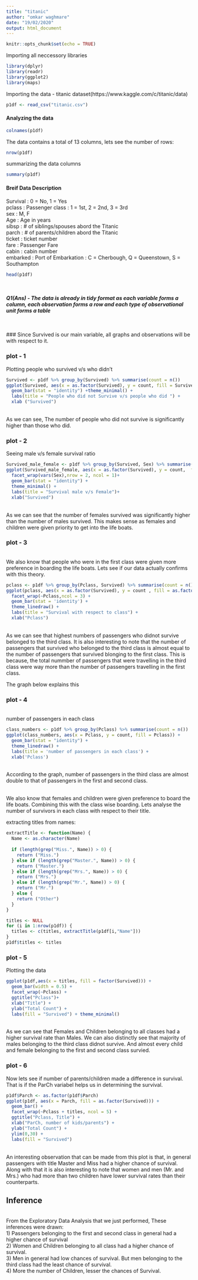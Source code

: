 ---
title: "titanic"
author: "omkar waghmare"
date: "19/02/2020"
output: html_document
---

```{r setup, include=FALSE}
knitr::opts_chunk$set(echo = TRUE)
```

Importing all neccessory libraries
```{r}
library(dplyr)
library(readr)
library(ggplot2)
library(maps)
```

Importing the data - titanic dataset(https://www.kaggle.com/c/titanic/data)
```{r}
p1df <- read_csv("titanic.csv")
```

#### Analyzing the data
```{r}
colnames(p1df)
```

The data contains a total of 13 columns, lets see the number of rows:
```{r}
nrow(p1df)
```

summarizing the data columns
```{r}
summary(p1df)
```

#### Breif Data Description
Survival : 0 = No, 1 = Yes <br /> 
pclass : Passenger class : 1 = 1st, 2 = 2nd, 3 = 3rd <br /> 
sex : M, F <br /> 
Age : Age in years<br /> 
sibsp : # of siblings/spouses abord the Titanic<br /> 
parch : # of parents/children abord the Titanic<br /> 
ticket : ticket number<br /> 
fare : Passenger Fare<br /> 
cabin : cabin number<br /> 
embarked : Port of Embarkation : C = Cherbough, Q = Queenstown, S = Southampton<br /> 

```{r}
head(p1df)
```
<br /> <br /> 
***Q1(Ans) - The data is already in tidy format as each variable forms a column, each observation forms a row and each type of observational unit forms a table***
<br /> <br /> 

<br /> 
### Since Survived is our main variable, all graphs and observations will be with respect to it.

### plot - 1
Plotting people who survived v/s who didn't
```{r}
Survived <- p1df %>% group_by(Survived) %>% summarise(count = n())
ggplot(Survived, aes(x = as.factor(Survived), y = count, fill = Survived)) + 
  geom_bar(stat = "identity") +theme_minimal() + 
  labs(title = "People who did not Survive v/s people who did ") +  
  xlab ("Survived")
```
<br /> 
As we can see, The number of people who did not survive is significantly higher than those who did.

### plot - 2
Seeing male v/s female survival ratio
```{r}
Survived_male_female <- p1df %>% group_by(Survived, Sex) %>% summarise(count = n())
ggplot(Survived_male_female, aes(x = as.factor(Survived), y = count,  fill = Survived)) +
  facet_wrap(vars(Sex),nrow = 2, ncol = 1)+ 
  geom_bar(stat = "identity") + 
  theme_minimal() + 
  labs(title = "Survival male v/s Female")+ 
  xlab("Survived")
```
<br /> 
As we can see that the number of females survived was significantly higher than the number of males survived. This makes sense as females and children were given priority to get into the life boats.

### plot - 3
<br /> 
We also know that people who were in the first class were given more preference in boarding the life boats. Lets see if our data actually confirms with this theory.

```{r}
pclass <- p1df %>% group_by(Pclass, Survived) %>% summarise(count = n())
ggplot(pclass, aes(x = as.factor(Survived), y = count , fill = as.factor(Survived))) + 
  facet_wrap(~Pclass,ncol = 3) +
  geom_bar(stat = 'identity') +
  theme_linedraw() +
  labs(title = "Survival with respect to class") + 
  xlab("Pclass")
```
<br /> 
As we can see that highest numbers of passengers who didnot survive belonged to the third class. It is also interesting to note that the number of passengers that survived who belonged to the third class is almost equal to the number of passengers that survived blonging to the first class. This is because, the total nummber of passengers that were travelling in the third class were way more than the number of passengers travelling in the first class.

The graph below explains this

### plot - 4
<br /> 
number of passengers in each class
```{r}
class_numbers <- p1df %>% group_by(Pclass) %>% summarise(count = n())
ggplot(class_numbers, aes(x = Pclass, y = count, fill = Pclass)) +
  geom_bar(stat = "identity") +
  theme_linedraw() +
  labs(title = 'number of passengers in each class') +
  xlab('Pclass')
```
<br /> 
According to the graph, number of passengers in the third class are almost double to that of passengers in the first and second class.


<br /> 
We also know that females and children were given preference to board the life boats. Combining this with the class wise boarding.
Lets analyse the number of survivors in each class with respect to their title.

extracting titles from names:
```{r}
extractTitle <- function(Name) {
  Name <- as.character(Name)
  
  if (length(grep("Miss.", Name)) > 0) {
    return ("Miss.")
  } else if (length(grep("Master.", Name)) > 0) {
    return ("Master.")
  } else if (length(grep("Mrs.", Name)) > 0) {
    return ("Mrs.")
  } else if (length(grep("Mr.", Name)) > 0) {
    return ("Mr.")
  } else {
    return ("Other")
  }
}

titles <- NULL
for (i in 1:nrow(p1df)) {
  titles <- c(titles, extractTitle(p1df[i,"Name"]))
}
p1df$titles <- titles
```

### plot - 5
Plotting the data

```{r}
ggplot(p1df,aes(x = titles, fill = factor(Survived))) + 
  geom_bar(width = 0.5) + 
  facet_wrap(~Pclass) +
  ggtitle("Pclass")+
  xlab("Title") +
  ylab("Total Count") +
  labs(fill = "Survived") + theme_minimal()
```
<br /> 
As we can see that Females and Children belonging to all classes had a higher survival rate than Males. We can also distinctly see that majority of males belonging to the third class didnot survive. And almost every child and female belonging to the first and second class survied.
<br /> 

### plot - 6
Now lets see if number of parents/children made a difference in survival. That is if the ParCh variabel helps us in determining the survival.

```{r}
p1df$Parch <- as.factor(p1df$Parch)
ggplot(p1df, aes(x = Parch, fill = as.factor(Survived))) +
  geom_bar() +
  facet_wrap(~Pclass + titles, ncol = 5) + 
  ggtitle("Pclass, Title") +
  xlab("ParCh, number of kids/parents") +
  ylab("Total Count") +
  ylim(0,30) +
  labs(fill = "Survived")
```
<br /> 
An interesting observation that can be made from this plot is that, in general passengers with title Master and Miss had a higher chance of survival. Along with that it is also interesting to note that women and men (Mr. and Mrs.) who had more than two children have lower survival rates than their counterparts.

## Inference
<br /> 
From the Exploratory Data Analysis that we just performed, These inferences were drawn:<br /> 
  1) Passengers belonging to the first and second class in general had a higher chance of survival<br /> 
  2) Women and Children belonging to all class had a higher chance of survival.<br /> 
  3) Men in general had low chances of survival. But men belonging to the third class had the least chance of survival.<br /> 
  4) More the number of Children, lesser the chances of Survival.<br /> 
